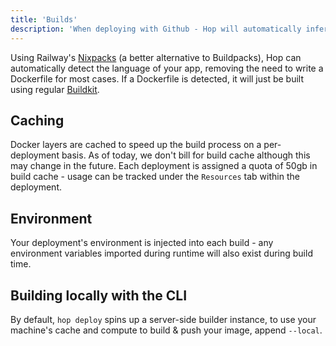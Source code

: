 ```yaml
---
title: 'Builds'
description: 'When deploying with Github - Hop will automatically infer your build environment and initiate a build for each push to git'
---
```


Using Railway's [Nixpacks](https://github.com/railwayapp/nixpacks) (a better alternative to Buildpacks), Hop can automatically detect
the language of your app, removing the need to write a Dockerfile for most cases. If a Dockerfile is detected, it will just be built using regular [Buildkit](https://docs.docker.com/build/buildkit/).

## Caching

Docker layers are cached to speed up the build process on a per-deployment basis. As of today, we don't bill for build cache although this may change in the future. Each deployment is assigned a quota of 50gb in build cache - usage can be tracked under the `Resources` tab within the deployment.

## Environment

Your deployment's environment is injected into each build - any environment variables imported during runtime will
also exist during build time.

## Building locally with the CLI

By default, `hop deploy` spins up a server-side builder instance, to use your machine's cache and compute to build & push your image, append `--local`.
